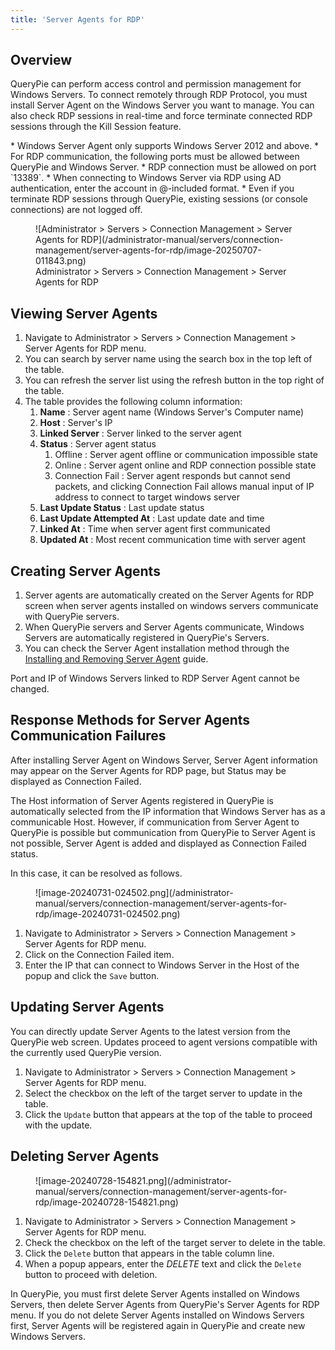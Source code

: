 ```yaml
---
title: 'Server Agents for RDP'
---
```



## Overview

QueryPie can perform access control and permission management for Windows Servers. To connect remotely through RDP Protocol, you must install Server Agent on the Windows Server you want to manage. You can also check RDP sessions in real-time and force terminate connected RDP sessions through the Kill Session feature.

<Callout type="info">
* Windows Server Agent only supports Windows Server 2012 and above.
* For RDP communication, the following ports must be allowed between QueryPie and Windows Server.
    * RDP connection must be allowed on port `13389`.
* When connecting to Windows Server via RDP using AD authentication, enter the account in @-included format.
* Even if you terminate RDP sessions through QueryPie, existing sessions (or console connections) are not logged off.
</Callout>

<figure data-layout="center" data-align="center">
![Administrator &gt; Servers &gt; Connection Management &gt; Server Agents for RDP](/administrator-manual/servers/connection-management/server-agents-for-rdp/image-20250707-011843.png)
<figcaption>
Administrator &gt; Servers &gt; Connection Management &gt; Server Agents for RDP
</figcaption>
</figure>


## Viewing Server Agents

1. Navigate to Administrator &gt; Servers &gt; Connection Management &gt; Server Agents for RDP menu.
2. You can search by server name using the search box in the top left of the table.
3. You can refresh the server list using the refresh button in the top right of the table.
4. The table provides the following column information:
    1.  **Name**  : Server agent name (Windows Server's Computer name)
    2.  **Host**  : Server's IP
    3.  **Linked Server**  : Server linked to the server agent
    4.  **Status** : Server agent status
        1. Offline : Server agent offline or communication impossible state
        2. Online : Server agent online and RDP connection possible state
        3. Connection Fail : Server agent responds but cannot send packets, and clicking Connection Fail allows manual input of IP address to connect to target windows server
    5.  **Last Update Status**  : Last update status
    6.  **Last Update Attempted At**  : Last update date and time
    7.  **Linked At**  : Time when server agent first communicated
    8.  **Updated At** : Most recent communication time with server agent


## Creating Server Agents

1. Server agents are automatically created on the Server Agents for RDP screen when server agents installed on windows servers communicate with QueryPie servers.
2. When QueryPie servers and Server Agents communicate, Windows Servers are automatically registered in QueryPie's Servers.
3. You can check the Server Agent installation method through the [Installing and Removing Server Agent](server-agents-for-rdp/installing-and-removing-server-agent) guide.

<Callout type="important">
Port and IP of Windows Servers linked to RDP Server Agent cannot be changed.
</Callout>


## Response Methods for Server Agents Communication Failures

After installing Server Agent on Windows Server, Server Agent information may appear on the Server Agents for RDP page, but Status may be displayed as Connection Failed.

The Host information of Server Agents registered in QueryPie is automatically selected from the IP information that Windows Server has as a communicable Host. However, if communication from Server Agent to QueryPie is possible but communication from QueryPie to Server Agent is not possible, Server Agent is added and displayed as Connection Failed status.

In this case, it can be resolved as follows.

<figure data-layout="center" data-align="center">
![image-20240731-024502.png](/administrator-manual/servers/connection-management/server-agents-for-rdp/image-20240731-024502.png)
</figure>

1. Navigate to Administrator &gt; Servers &gt; Connection Management &gt; Server Agents for RDP menu.
2. Click on the Connection Failed item.
3. Enter the IP that can connect to Windows Server in the Host of the popup and click the `Save` button.


## Updating Server Agents

You can directly update Server Agents to the latest version from the QueryPie web screen. Updates proceed to agent versions compatible with the currently used QueryPie version.

1. Navigate to Administrator &gt; Servers &gt; Connection Management &gt; Server Agents for RDP menu.
2. Select the checkbox on the left of the target server to update in the table.
3. Click the `Update` button that appears at the top of the table to proceed with the update. 


## Deleting Server Agents

<figure data-layout="center" data-align="center">
![image-20240728-154821.png](/administrator-manual/servers/connection-management/server-agents-for-rdp/image-20240728-154821.png)
</figure>

1. Navigate to Administrator &gt; Servers &gt; Connection Management &gt; Server Agents for RDP menu.
2. Check the checkbox on the left of the target server to delete in the table.
3. Click the `Delete` button that appears in the table column line.
4. When a popup appears, enter the *DELETE* text and click the `Delete` button to proceed with deletion.

<Callout type="important">
In QueryPie, you must first delete Server Agents installed on Windows Servers, then delete Server Agents from QueryPie's Server Agents for RDP menu.
If you do not delete Server Agents installed on Windows Servers first, Server Agents will be registered again in QueryPie and create new Windows Servers.
</Callout>
